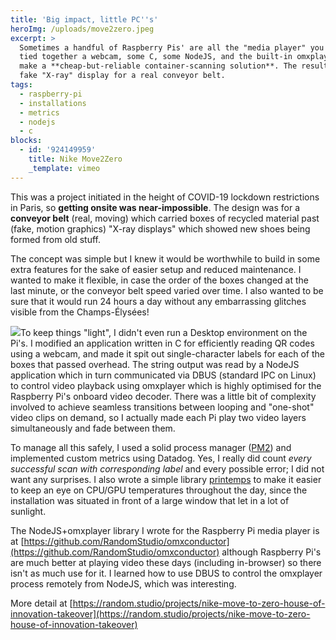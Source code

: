 ```yaml
---
title: 'Big impact, little PC''s'
heroImg: /uploads/move2zero.jpeg
excerpt: >
  Sometimes a handful of Raspberry Pis' are all the "media player" you need. I
  tied together a webcam, some C, some NodeJS, and the built-in omxplayer to
  make a **cheap-but-reliable container-scanning solution**. The result was a
  fake "X-ray" display for a real conveyor belt.
tags:
  - raspberry-pi
  - installations
  - metrics
  - nodejs
  - c
blocks:
  - id: '924149959'
    title: Nike Move2Zero
    _template: vimeo
---
```


This was a project initiated in the height of COVID-19 lockdown restrictions in Paris, so **getting onsite was near-impossible**. The design was for a **conveyor belt** (real, moving) which carried boxes of recycled material past (fake, motion graphics) "X-ray displays" which showed new shoes being formed from old stuff.

The concept was simple but I knew it would be worthwhile to build in some extra features for the sake of easier setup and reduced maintenance. I wanted to make it flexible, in case the order of the boxes changed at the last minute, or the conveyor belt speed varied over time. I also wanted to be sure that it would run 24 hours a day without any embarrassing glitches visible from the Champs-Élysées!

![](/uploads/move2zero-diagram.png)To keep things "light", I didn't even run a Desktop environment on the Pi's. I modified an application written in C for efficiently reading QR codes using a webcam, and made it spit out single-character labels for each of the boxes that passed overhead. The string output was read by a NodeJS application which in turn communicated via DBUS (standard IPC on Linux) to control video playback using omxplayer which is highly optimised for the Raspberry Pi's onboard video decoder. There was a little bit of complexity involved to achieve seamless transitions between looping and "one-shot" video clips on demand, so I actually made each Pi play two video layers simultaneously and fade between them.

To manage all this safely, I used a solid process manager ([PM2](https://pm2.keymetrics.io/)) and implemented custom metrics using Datadog. Yes, I really did count *every successful scan* *with corresponding label* and every possible error; I did not want any surprises. I also wrote a simple library [printemps](https://github.com/RandomStudio/printemps) to make it easier to keep an eye on CPU/GPU temperatures throughout the day, since the installation was situated in front of a large window that let in a lot of sunlight.

The NodeJS+omxplayer library I wrote for the Raspberry Pi media player is at [https://github.com/RandomStudio/omxconductor](https://github.com/RandomStudio/omxconductor) although Raspberry Pi's are much better at playing video these days (including in-browser) so there isn't as much use for it. I learned how to use DBUS to control the omxplayer process remotely from NodeJS, which was interesting.

More detail at [https://random.studio/projects/nike-move-to-zero-house-of-innovation-takeover](https://random.studio/projects/nike-move-to-zero-house-of-innovation-takeover)
